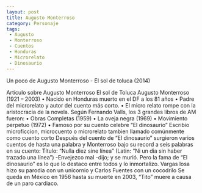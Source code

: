 ```yaml
---
layout: post
title: Augusto Monterroso
category: Personaje
tags:
 - Augusto
 - Monterroso
 - Cuentos
 - Honduras
 - Microrelato
 - Dinosaurio
---
```


Un poco de Augusto Monterroso - El sol de toluca (2014)

Artículo sobre Augusto Monterroso
El sol de Toluca
Augusto Monterroso (1921 – 2003)
•	Nacido en Honduras muerto en el DF a los 81 años
•	Padre del microrelato y autor del cuento más corto.
•	El micro relato rompe con la aristocracia de la novela.
Según Fernando Valls, los 3 grandes libros de AM fueron:
•	Obras Completas (1959)
•	La oveja negra (1969)
•	Movimiento perpetuo (1972)
•	Famoso por su cuento celebre “El dinosaurio”
Escribio microficcion, microcuento o microrelato tambien llamado comúnmente como cuento corto
Después del cuento de “El dinosaurio” surgieron varios cuentos de hasta una palabra y Monterroso bajo su record a seis palabras en su cuento:
Título: “Nulla diez sine línea”
 (Latin: “Ni un dia sin haber trazado una línea”)
-Envejezco mal -dijo; y se murió. 
Pero la fama de “El dinosaurio” es lo que lo destaco entre todos y lo inmortalizo. Vargas losa hizo su parodia con un unicornio y Carlos Fuentes con un cocodrilo Se queda en México en 1956 hasta su muerte en 2003, “Tito” muere a causa de un paro cardiaco.

